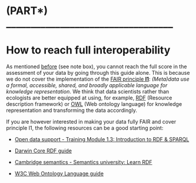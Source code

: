 # (PART\*) __________________________________ {.unnumbered}

# How to reach full interoperability {#fully-interoperable}

As mentioned [before](#assessment) (see note box), you cannot reach the full score in the assessment of your data by going through this guide alone. This is because we do not cover the implementation of the [FAIR principle **I1**](https://www.go-fair.org/fair-principles/i1-metadata-use-formal-accessible-shared-broadly-applicable-language-knowledge-representation/): *(Meta)data use a formal, accessible, shared, and broadly applicable language for knowledge representation*. We think that data scientists rather than ecologists are better equipped at using, for example, [RDF](#RDF) (Resource description framework) or [OWL](#OWL) (Web ontology language) for knowledge representation and transforming the data accordingly. 

If you are however interested in making your data fully FAIR and cover principle I1, the following resources can be a good starting point:

-   [Open data support - Training Module 1.3: Introduction to RDF & SPARQL](https://data.europa.eu/sites/default/files/d2.1.2_training_module_1.3_introduction_to_rdf_sparql_en_edp.pdf)

-   [Darwin Core RDF guide](https://dwc.tdwg.org/rdf/)

-   [Cambridge semantics - Semantics university: Learn RDF](https://cambridgesemantics.com/blog/semantic-university/learn-rdf/)

-   [W3C Web Ontology Language guide](https://www.w3.org/TR/owl-guide/)
